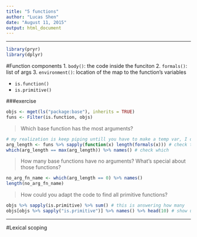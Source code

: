 ```yaml
---
title: "5 functions"
author: "Lucas Shen"
date: "August 11, 2015"
output: html_document
---
```

***

```r
library(pryr)
library(dplyr)
```

#Function components
1. `body()`: the code inside the funciton
2. `formals()`: list of args
3. `environment()`: location of the map to the function's variables 

* `is.function()`
* `is.primitive()`

###exercise
```r
objs <- mget(ls("package:base"), inherits = TRUE)
funs <- Filter(is.function, objs)
```

> Which base function has the most arguments?

```r
# my realization is keep piping untill you have to make a temp var, I don't know if this is a good practice. We'll see
arg_length <- funs %>% sapply(function(x) length(formals(x))) # check this sapply use!
which(arg_length == max(arg_length)) %>% names() # check which
```

> How many base functions have no arguments? What’s special about those functions?

```r
no_arg_fn_name <- which(arg_length == 0) %>% names()
length(no_arg_fn_name)
```

> How could you adapt the code to find all primitive functions?

```r
objs %>% sapply(is.primitive) %>% sum() # this is answering how many
objs[objs %>% sapply("is.primitive")] %>% names() %>% head(10) # show up first 10 names of primitive fn
```

***

#Lexical scoping







